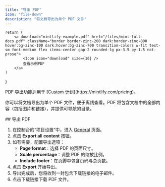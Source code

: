 ```yaml
---
title: "导出 PDF"
icon: "file-down"
description: "将文档导出为单个 PDF 文件"
---
```


    return (
        <a download="mintlify-example.pdf" href="/files/mint-full-docs.pdf" className="border border-zinc-200 dark:border-zinc-800 hover:bg-zinc-100 dark:hover:bg-zinc-700 transition-colors w-fit text-sm font-medium flex items-center gap-2 rounded-lg px-3.5 py-1.5 not-prose">
            <Icon icon="download" size={16} />
            查看示例PDF
        </a>
    )
}

<Info>
  PDF 导出功能适用于 [Custom 计划](https://mintlify.com/pricing)。
</Info>

你可以将文档导出为单个 PDF 文件，便于离线查看。PDF 将包含文档中的全部内容（包括图片和链接），并提供可导航的目录。


<div id="exporting-a-pdf">
  ## 导出 PDF
</div>

1. 在控制台的“项目设置”中，进入 [General](https://dashboard.mintlify.com/settings/deployment/general) 页面。
2. 点击 **Export all content** 按钮。
3. 如有需要，配置导出选项：
    - **Page format**：选择 PDF 的页面尺寸。
    - **Scale percentage**：调整 PDF 的缩放比例。
    - **Include footer**：在页脚中包含页码与总页数。
4. 点击 **Export** 开始导出。
5. 导出完成后，您将收到一封包含下载链接的电子邮件。
6. 点击下载链接下载 PDF 文件。

<DownloadPDFButton />